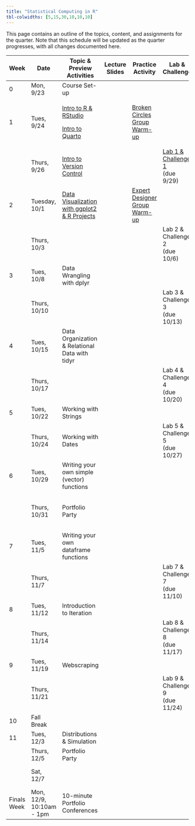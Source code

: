 ```yaml
---
title: "Statistical Computing in R"
tbl-colwidths: [5,15,30,10,10,10]
---
```


This page contains an outline of the topics, content, and assignments for the quarter. Note that this schedule will be updated as the quarter progresses, with all changes documented here.

+-------------+--------------------------+----------------------------------------------------------------------------------+----------------+--------------------------------------------------------------------------------------------------------------+----------------------------------------------------------------------------------+---------------------------------------------------------+
| Week        | Date                     | Topic & Preview Activities                                                       | Lecture Slides | Practice Activity                                                                                            | Lab & Challenge                                                                  | Portfolio                                               |
+=============+==========================+==================================================================================+================+==============================================================================================================+==================================================================================+=========================================================+
| 0           | Mon, 9/23                | Course Set-up                                                                    |                |                                                                                                              |                                                                                  |                                                         |
+-------------+--------------------------+----------------------------------------------------------------------------------+----------------+--------------------------------------------------------------------------------------------------------------+----------------------------------------------------------------------------------+---------------------------------------------------------+
| 1           | Tues, 9/24               | [Intro to R & RStudio](weeks/week-1-r-rstudio.qmd)                               |                | [Broken Circles Group Warm-up](group-activities/week-1/broken-circles.qmd "Broken Circles Group Warm-up")    |                                                                                  |                                                         |
|             |                          |                                                                                  |                |                                                                                                              |                                                                                  |                                                         |
|             |                          | [Intro to Quarto](weeks/week-1-quarto.qmd)                                       |                |                                                                                                              |                                                                                  |                                                         |
+-------------+--------------------------+----------------------------------------------------------------------------------+----------------+--------------------------------------------------------------------------------------------------------------+----------------------------------------------------------------------------------+---------------------------------------------------------+
|             | Thurs, 9/26              | [Intro to Version Control](weeks/week-1-version-control.qmd)                     |                |                                                                                                              | [Lab 1 & Challenge 1](labs/instructions/lab-1-instructions.qmd) </br> (due 9/29) |                                                         |
+-------------+--------------------------+----------------------------------------------------------------------------------+----------------+--------------------------------------------------------------------------------------------------------------+----------------------------------------------------------------------------------+---------------------------------------------------------+
| 2           | Tuesday, 10/1            | [Data Visualization with ggplot2 & R Projects](weeks/week-2-ggplot-projects.qmd) |                | [Expert Designer Group Warm-up](group-activities/week-2/expert-designer.qmd "Expert Designer Group Warm-up") |                                                                                  |                                                         |
+-------------+--------------------------+----------------------------------------------------------------------------------+----------------+--------------------------------------------------------------------------------------------------------------+----------------------------------------------------------------------------------+---------------------------------------------------------+
|             | Thurs, 10/3              |                                                                                  |                |                                                                                                              | Lab 2 & Challenge 2 </br> (due 10/6)                                             |                                                         |
+-------------+--------------------------+----------------------------------------------------------------------------------+----------------+--------------------------------------------------------------------------------------------------------------+----------------------------------------------------------------------------------+---------------------------------------------------------+
| 3           | Tues, 10/8               | Data Wrangling with dplyr                                                        |                |                                                                                                              |                                                                                  |                                                         |
+-------------+--------------------------+----------------------------------------------------------------------------------+----------------+--------------------------------------------------------------------------------------------------------------+----------------------------------------------------------------------------------+---------------------------------------------------------+
|             | Thurs, 10/10             |                                                                                  |                |                                                                                                              | Lab 3 & Challenge 3 </br> (due 10/13)                                            |                                                         |
+-------------+--------------------------+----------------------------------------------------------------------------------+----------------+--------------------------------------------------------------------------------------------------------------+----------------------------------------------------------------------------------+---------------------------------------------------------+
| 4           | Tues, 10/15              | Data Organization & Relational Data with tidyr                                   |                |                                                                                                              |                                                                                  |                                                         |
+-------------+--------------------------+----------------------------------------------------------------------------------+----------------+--------------------------------------------------------------------------------------------------------------+----------------------------------------------------------------------------------+---------------------------------------------------------+
|             | Thurs, 10/17             |                                                                                  |                |                                                                                                              | Lab 4 & Challenge 4 </br> (due 10/20)                                            |                                                         |
+-------------+--------------------------+----------------------------------------------------------------------------------+----------------+--------------------------------------------------------------------------------------------------------------+----------------------------------------------------------------------------------+---------------------------------------------------------+
| 5           | Tues, 10/22              | Working with Strings                                                             |                |                                                                                                              |                                                                                  |                                                         |
+-------------+--------------------------+----------------------------------------------------------------------------------+----------------+--------------------------------------------------------------------------------------------------------------+----------------------------------------------------------------------------------+---------------------------------------------------------+
|             | Thurs, 10/24             | Working with Dates                                                               |                |                                                                                                              | Lab 5 & Challenge 5 </br> (due 10/27)                                            |                                                         |
+-------------+--------------------------+----------------------------------------------------------------------------------+----------------+--------------------------------------------------------------------------------------------------------------+----------------------------------------------------------------------------------+---------------------------------------------------------+
| 6           | Tues, 10/29              | Writing your own simple (vector) functions                                       |                |                                                                                                              |                                                                                  |                                                         |
+-------------+--------------------------+----------------------------------------------------------------------------------+----------------+--------------------------------------------------------------------------------------------------------------+----------------------------------------------------------------------------------+---------------------------------------------------------+
|             | Thurs, 10/31             | Portfolio Party                                                                  |                |                                                                                                              |                                                                                  | Week 6 Reflections & Midterm Portfolio </br> (due 11/3) |
+-------------+--------------------------+----------------------------------------------------------------------------------+----------------+--------------------------------------------------------------------------------------------------------------+----------------------------------------------------------------------------------+---------------------------------------------------------+
| 7           | Tues, 11/5               | Writing your own dataframe functions                                             |                |                                                                                                              |                                                                                  |                                                         |
+-------------+--------------------------+----------------------------------------------------------------------------------+----------------+--------------------------------------------------------------------------------------------------------------+----------------------------------------------------------------------------------+---------------------------------------------------------+
|             | Thurs, 11/7              |                                                                                  |                |                                                                                                              | Lab 7 & Challenge 7 </br> (due 11/10)                                            |                                                         |
+-------------+--------------------------+----------------------------------------------------------------------------------+----------------+--------------------------------------------------------------------------------------------------------------+----------------------------------------------------------------------------------+---------------------------------------------------------+
| 8           | Tues, 11/12              | Introduction to Iteration                                                        |                |                                                                                                              |                                                                                  |                                                         |
+-------------+--------------------------+----------------------------------------------------------------------------------+----------------+--------------------------------------------------------------------------------------------------------------+----------------------------------------------------------------------------------+---------------------------------------------------------+
|             | Thurs, 11/14             |                                                                                  |                |                                                                                                              | Lab 8 & Challenge 8 </br> (due 11/17)                                            |                                                         |
+-------------+--------------------------+----------------------------------------------------------------------------------+----------------+--------------------------------------------------------------------------------------------------------------+----------------------------------------------------------------------------------+---------------------------------------------------------+
| 9           | Tues, 11/19              | Webscraping                                                                      |                |                                                                                                              |                                                                                  |                                                         |
+-------------+--------------------------+----------------------------------------------------------------------------------+----------------+--------------------------------------------------------------------------------------------------------------+----------------------------------------------------------------------------------+---------------------------------------------------------+
|             | Thurs, 11/21             |                                                                                  |                |                                                                                                              | Lab 9 & Challenge 9 </br> (due 11/24)                                            |                                                         |
+-------------+--------------------------+----------------------------------------------------------------------------------+----------------+--------------------------------------------------------------------------------------------------------------+----------------------------------------------------------------------------------+---------------------------------------------------------+
| 10          | Fall Break               |                                                                                  |                |                                                                                                              |                                                                                  |                                                         |
+-------------+--------------------------+----------------------------------------------------------------------------------+----------------+--------------------------------------------------------------------------------------------------------------+----------------------------------------------------------------------------------+---------------------------------------------------------+
| 11          | Tues, 12/3               | Distributions & Simulation                                                       |                |                                                                                                              |                                                                                  |                                                         |
+-------------+--------------------------+----------------------------------------------------------------------------------+----------------+--------------------------------------------------------------------------------------------------------------+----------------------------------------------------------------------------------+---------------------------------------------------------+
|             | Thurs, 12/5              | Portfolio Party                                                                  |                |                                                                                                              |                                                                                  |                                                         |
+-------------+--------------------------+----------------------------------------------------------------------------------+----------------+--------------------------------------------------------------------------------------------------------------+----------------------------------------------------------------------------------+---------------------------------------------------------+
|             | Sat, 12/7                |                                                                                  |                |                                                                                                              |                                                                                  | Final Portfolio Due                                     |
+-------------+--------------------------+----------------------------------------------------------------------------------+----------------+--------------------------------------------------------------------------------------------------------------+----------------------------------------------------------------------------------+---------------------------------------------------------+
| Finals Week | Mon, 12/9, 10:10am - 1pm | 10-minute Portfolio Conferences                                                  |                |                                                                                                              |                                                                                  |                                                         |
+-------------+--------------------------+----------------------------------------------------------------------------------+----------------+--------------------------------------------------------------------------------------------------------------+----------------------------------------------------------------------------------+---------------------------------------------------------+
